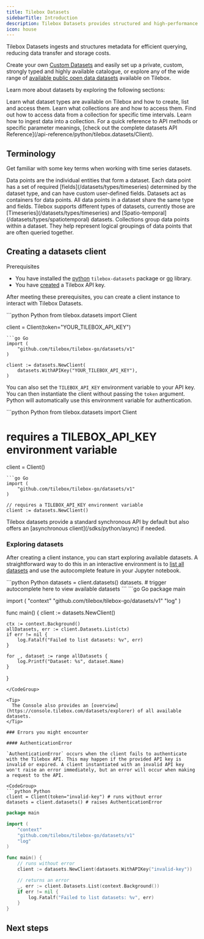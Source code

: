 ```yaml
---
title: Tilebox Datasets
sidebarTitle: Introduction
description: Tilebox Datasets provides structured and high-performance satellite metadata access.
icon: house
---
```


Tilebox Datasets ingests and structures metadata for efficient querying, reducing data transfer and storage costs.

Create your own [Custom Datasets](/datasets/concepts/datasets) and easily set up a private, custom, strongly typed and highly available catalogue, or 
explore any of the wide range of [available public open data datasets](/datasets/open-data) available on Tilebox.

Learn more about datasets by exploring the following sections:

<Columns cols={2}>
  <Card title="Datasets" icon="database" href="/datasets/concepts/datasets" horizontal>
    Learn what dataset types are available on Tilebox and how to create, list and access them.
  </Card>
  <Card title="Collections" icon="layer-group" href="/datasets/concepts/collections" horizontal>
    Learn what collections are and how to access them.
  </Card>
  <Card title="Querying Data" icon="server" href="/datasets/query" horizontal>
    Find out how to access data from a collection for specific time intervals.
  </Card>
  <Card title="Ingesting Data" icon="up-from-bracket" href="/datasets/ingest" horizontal>
    Learn how to ingest data into a collection.
  </Card>
</Columns>

<Note>
  For a quick reference to API methods or specific parameter meanings, [check out the complete datasets API Reference](/api-reference/python/tilebox.datasets/Client).
</Note>

## Terminology

Get familiar with some key terms when working with time series datasets.

<AccordionGroup>
  <Accordion title="Data points">
    Data points are the individual entities that form a dataset. Each data point has a set of required [fields](/datasets/types/timeseries) determined by the dataset type, and can have custom user-defined fields.
  </Accordion>
  <Accordion title="Datasets">
    Datasets act as containers for data points. All data points in a dataset share the same type and fields. Tilebox supports different types of datasets, currently those are [Timeseries](/datasets/types/timeseries) and [Spatio-temporal](/datasets/types/spatiotemporal) datasets.
  </Accordion>
  <Accordion title="Collections">
    Collections group data points within a dataset. They help represent logical groupings of data points that are often queried together.
  </Accordion>
</AccordionGroup>

## Creating a datasets client

Prerequisites

- You have installed the [python](/sdks/python/install) `tilebox-datasets` package or [go](/sdks/go/install) library.
- You have [created](/authentication) a Tilebox API key.

After meeting these prerequisites, you can create a client instance to interact with Tilebox Datasets.

<CodeGroup>
```python Python
from tilebox.datasets import Client

client = Client(token="YOUR_TILEBOX_API_KEY")
```
```go Go
import (
	"github.com/tilebox/tilebox-go/datasets/v1"
)

client := datasets.NewClient(
	datasets.WithAPIKey("YOUR_TILEBOX_API_KEY"),
)
```
</CodeGroup>

You can also set the `TILEBOX_API_KEY` environment variable to your API key. You can then instantiate the client without passing the `token` argument. Python will automatically use this environment variable for authentication.

<CodeGroup>
```python Python
from tilebox.datasets import Client

# requires a TILEBOX_API_KEY environment variable
client = Client()
```
```go Go
import (
	"github.com/tilebox/tilebox-go/datasets/v1"
)

// requires a TILEBOX_API_KEY environment variable
client := datasets.NewClient()
```
</CodeGroup>

<Tip>
  Tilebox datasets provide a standard synchronous API by default but also offers an [asynchronous client](/sdks/python/async) if needed.
</Tip>

### Exploring datasets

After creating a client instance, you can start exploring available datasets. A straightforward way to do this in an interactive environment is to [list all datasets](/api-reference/python/tilebox.datasets/Client.datasets) and use the autocomplete feature in your Jupyter notebook.

<CodeGroup>
```python Python
datasets = client.datasets()
datasets. # trigger autocomplete here to view available datasets
```
```go Go
package main

import (
	"context"
	"github.com/tilebox/tilebox-go/datasets/v1"
	"log"
)

func main() {
	client := datasets.NewClient()

	ctx := context.Background()
	allDatasets, err := client.Datasets.List(ctx)
	if err != nil {
		log.Fatalf("Failed to list datasets: %v", err)
	}

	for _, dataset := range allDatasets {
		log.Printf("Dataset: %s", dataset.Name)
	}
}
```
</CodeGroup>

<Tip>
  The Console also provides an [overview](https://console.tilebox.com/datasets/explorer) of all available datasets.
</Tip>

### Errors you might encounter

#### AuthenticationError

`AuthenticationError` occurs when the client fails to authenticate with the Tilebox API. This may happen if the provided API key is invalid or expired. A client instantiated with an invalid API key won't raise an error immediately, but an error will occur when making a request to the API.

<CodeGroup>
```python Python
client = Client(token="invalid-key") # runs without error
datasets = client.datasets() # raises AuthenticationError
```
```go Go
package main

import (
	"context"
	"github.com/tilebox/tilebox-go/datasets/v1"
	"log"
)

func main() {
	// runs without error
	client := datasets.NewClient(datasets.WithAPIKey("invalid-key"))

	// returns an error
	_, err := client.Datasets.List(context.Background())
	if err != nil {
		log.Fatalf("Failed to list datasets: %v", err)
	}
}
```
</CodeGroup>

## Next steps

<Columns cols={2}>
  <Card title="Accessing datasets" icon="database" href="/datasets/concepts/datasets" horizontal />
  <Card title="Async support" icon="rotate" href="/sdks/python/async" horizontal />
  <Card title="Working with Xarray" icon="chart-bar" href="/sdks/python/xarray" horizontal />
</Columns>

